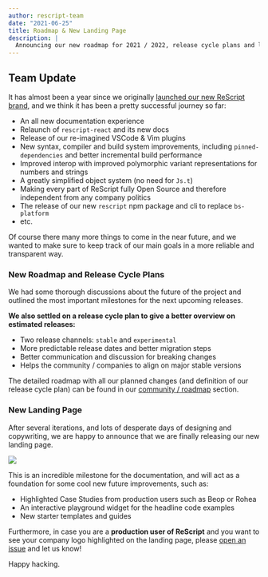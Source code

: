 ```yaml
---
author: rescript-team
date: "2021-06-25"
title: Roadmap & New Landing Page
description: |
  Announcing our new roadmap for 2021 / 2022, release cycle plans and landing page.
---
```



## Team Update

It has almost been a year since we originally [launched our new ReScript brand](/blog/bucklescript-is-rebranding), and we think it has been a pretty successful journey so far:

- An all new documentation experience
- Relaunch of `rescript-react` and its new docs
- Release of our re-imagined VSCode & Vim plugins
- New syntax, compiler and build system improvements, including `pinned-dependencies` and better incremental build performance
- Improved interop with improved polymorphic variant representations for numbers and strings
- A greatly simplified object system (no need for `Js.t`)
- Making every part of ReScript fully Open Source and therefore independent from any company politics
- The release of our new `rescript` npm package and cli to replace `bs-platform`
- etc. 

Of course there many more things to come in the near future, and we wanted to make sure to keep track of our main goals in a more reliable and transparent way.

### New Roadmap and Release Cycle Plans

We had some thorough discussions about the future of the project and outlined the most important milestones for the next upcoming releases.

**We also settled on a release cycle plan to give a better overview on estimated releases:**
- Two release channels: `stable` and `experimental`
- More predictable release dates and better migration steps
- Better communication and discussion for breaking changes
- Helps the community / companies to align on major stable versions

The detailed roadmap with all our planned changes (and definition of our release cycle plan) can be found in our [community / roadmap](/community/roadmap) section.

### New Landing Page

After several iterations, and lots of desperate days of designing and copywriting, we are happy to announce that we are finally releasing our new landing page.

<Image src="/static/img/landing_page_figma.png" withShadow={true} caption="Figma design draft for the new landing page"/>

This is an incredible milestone for the documentation, and will act as a foundation for some cool new future improvements, such as:

- Highlighted Case Studies from production users such as Beop or Rohea
- An interactive playground widget for the headline code examples
- New starter templates and guides


Furthermore, in case you are a **production user of ReScript** and you want to see your company logo highlighted on the landing page, please [open an issue](https://github.com/rescript-association/rescript-lang.org/issues) and let us know!

Happy hacking.
